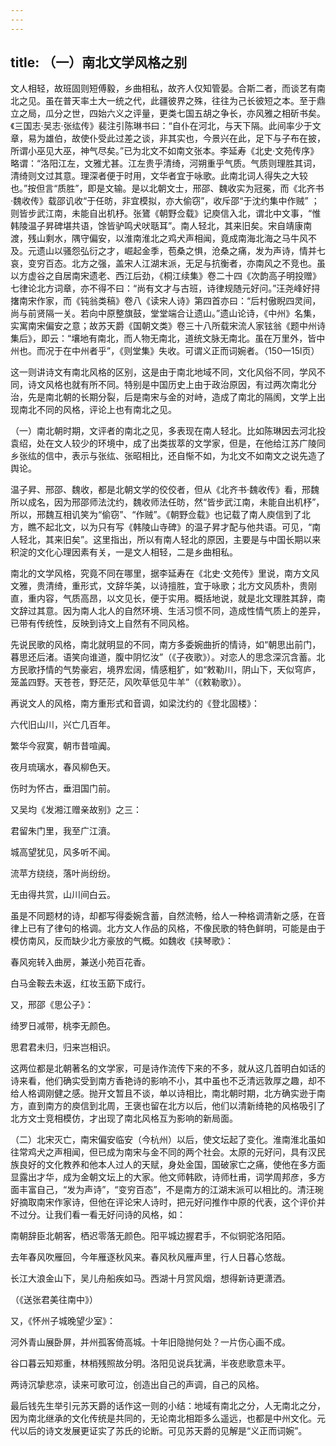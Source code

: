 ```yaml
---
---
---
```

title: （一）南北文学风格之别
---




文人相轻，故班固则短傅毅，乡曲相私，故齐人仅知管晏。合斯二者，而谈艺有南北之见。虽在普天率土大一统之代，此疆彼界之殊，往往为己长彼短之本。至于鼎立之局，瓜分之世，四始六义之评量，更类七国五胡之争长，亦风雅之相斫书矣。《三国志·吴志·张纮传》裴注引陈琳书曰：“自仆在河北，与天下隔。此间率少于文章，易为雄伯，故使仆受此过差之谈，非其实也，今景兴在此，足下与子布在披，所谓小巫见大巫，神气尽矣。”已为北文不如南文张本。李延寿《北史·文苑传序》略谓：“洛阳江左，文雅尤甚。江左贵乎清绮，河朔重乎气质。气质则理胜其词，清绮则文过其意。理深者便于时用，文华者宜于咏歌。此南北词人得失之大较也。”按但言“质胜”，即是文输。是以北朝文士，邢邵、魏收实为冠冕，而《北齐书·魏收传》载邵讥收“于任昉，非宜模拟，亦大偷窃”，收斥邵“于沈约集中作贼” ；则皆步武江南，未能自出机杼。张鷟《朝野佥载》记庾信入北，谓北中文事，“惟韩陵温子昇碑堪共语，馀皆驴鸣犬吠聒耳”。南人轻北，其来旧矣。宋自靖康南渡，残山剩水，隅守偏安，以淮南淮北之鸡犬声相闻，竟成南海北海之马牛风不及。元遗山以骚怨弘衍之才，崛起金季，苞桑之惧，沧桑之痛，发为声诗，情并七哀，变穷百态。北方之强，盖宋人江湖末派，无足与抗衡者，亦南风之不竞也。虽以方虚谷之自居南宋遗老、西江后劲，《桐江续集》卷二十四《次韵高子明投赠》七律论北方词章，亦不得不曰：“尚有文才与古班，诗律规随元好问。”汪尧峰好挦撦南宋作家，而《钝翁类稿》卷八《读宋人诗》第四首亦曰：“后村傲睨四灵间，尚与前贤隔一关。若向中原整旗鼓，堂堂端合让遗山。”遗山论诗，《中州》名集，实寓南宋偏安之意；故苏天爵《国朝文类》卷三十八所载宋流人家铉翁《题中州诗集后》，即云：“壤地有南北，而人物无南北，道统文脉无南北。虽在万里外，皆中州也。而况于在中州者乎”，《则堂集》失收。可谓义正而词婉者。（150—15l页）

这一则讲诗文有南北风格的区别，这是由于南北地域不同，文化风俗不同，学风不同，诗文风格也就有所不同。特别是中国历史上由于政治原因，有过两次南北分治，先是南北朝的长期分裂，后是南宋与金的对峙，造成了南北的隔阂，文学上出现南北不同的风格，评论上也有南北之见。

（一）南北朝时期，文评者的南北之见，多表现在南人轻北。比如陈琳因去河北投袁绍，处在文人较少的环境中，成了出类拔萃的文学家，但是，在他给江苏广陵同乡张纮的信中，表示与张纮、张昭相比，还自惭不如，为北文不如南文之说先造了舆论。

温子昇、邢邵、魏收，都是北朝文学的佼佼者，但从《北齐书·魏收传》看，邢魏所以成名，因为邢邵师法沈约，魏收师法任昉，然“皆步武江南，未能自出机杼”，所以，邢魏互相讥笑为“偷窃”、“作贼”。《朝野佥载》也记载了南人庾信到了北方，瞧不起北文，以为只有写《韩陵山寺碑》的温子昇才配与他共语。可见，“南人轻北，其来旧矣”。这里指出，所以有南人轻北的原因，主要是与中国长期以来积淀的文化心理因素有关，一是文人相轻，二是乡曲相私。

南北的文学风格，究竟不同在哪里，据李延寿在《北史·文苑传》里说，南方文风文雅，贵清绮，重形式，文辞华美，以诗擅胜，宜于咏歌；北方文风质朴，贵刚直，重内容，气质高昂，以文见长，便于实用。概括地说，就是北文理胜其辞，南文辞过其意。因为南人北人的自然环境、生活习惯不同，造成性情气质上的差异，已带有传统性，反映到诗文上自然有不同风格。

先说民歌的风格，南北就明显的不同，南方多委婉曲折的情诗，如“朝思出前门，暮思还后渚。语笑向谁道，腹中阴忆汝”（《子夜歌》）。对恋人的思念深沉含蓄。北方民歌抒情的气势豪宕，境界宏阔，情感粗犷，如“敕勒川，阴山下，天似穹庐，笼盖四野。天苍苍，野茫茫，风吹草低见牛羊”（《敕勒歌》）。

再说文人的风格，南方重形式和音调，如梁沈约的《登北固楼》：

六代旧山川，兴亡几百年。

繁华今寂寞，朝市昔喧阗。

夜月琉璃水，春风柳色天。

伤时为怀古，垂泪国门前。





又吴均《发湘江赠亲故别》之三：

君留朱门里，我至广江濆。

城高望犹见，风多听不闻。

流苹方绕绕，落叶尚纷纷。

无由得共赏，山川间白云。





虽是不同题材的诗，却都写得委婉含蓄，自然流畅，给人一种格调清新之感，在音律上已有了律句的格调。北方文人作品的风格，不像民歌的特色鲜明，可能是由于模仿南风，反而缺少北方豪放的气概。如魏收《挟琴歌》：

春风宛转入曲房，兼送小苑百花香。

白马金鞍去未返，红妆玉筯下成行。





又，邢邵《思公子》：

绮罗日减带，桃李无颜色。

思君君未归，归来岂相识。





这两位都是北朝著名的文学家，可是诗作流传下来的不多，就从这几首明白如话的诗来看，他们确实受到南方香艳诗的影响不小，其中虽也不乏清远敦厚之趣，却不给人格调刚健之感。抛开文暂且不谈，单以诗相比，南北朝时期，北方确实逊于南方，直到南方的庾信到北周，王褒也留在北方以后，他们以清新绮艳的风格吸引了北方文士竞相模仿，才出现了南北风格互为影响的新局面。

（二）北宋灭亡，南宋偏安临安（今杭州）以后，使文坛起了变化。淮南淮北虽如往常鸡犬之声相闻，但已成为南宋与金不同的两个社会。太原的元好问，具有汉民族良好的文化教养和他本人过人的天赋，身处金国，国破家亡之痛，使他在多方面显露出才华，成为金朝文坛上的大家。他文师韩欧，诗师杜甫，词学周邦彦，多方面丰富自己，“发为声诗”，“变穷百态”，不是南方的江湖末派可以相比的。清汪琬好摘取南宋作家诗，但他在评论宋人诗时，把元好问推作中原的代表，这个评价并不过分。让我们看一看无好问诗的风格，如：

南朝辞臣北朝客，栖迟零落无颜色。阳平城边握君手，不似铜驼洛阳陌。

去年春风吹雁回，今年雁逐秋风来。春风秋风雁声里，行人日暮心悠哉。

长江大浪金山下，吴儿舟船疾如马。西湖十月赏风烟，想得新诗更潇洒。

（《送张君美往南中》）

又，《怀州子城晚望少室》：

河外青山展卧屏，并州孤客倚高城。十年旧隐抛何处？一片伤心画不成。

谷口暮云知郑重，林梢残照故分明。洛阳见说兵犹满，半夜悲歌意未平。

两诗沉挚悲凉，读来可歌可泣，创造出自己的声调，自己的风格。

最后钱先生举引元苏天爵的话作这一则的小结：地域有南北之分，人无南北之分，因为南北继承的文化传统是共同的，无论南北相距多么遥远，也都是中州文化。元代以后的诗文发展更证实了苏氏的论断。可见苏天爵的见解是“义正而词婉”。